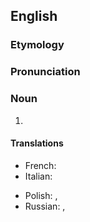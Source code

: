 ==English==

===Etymology===
{{suffix|en|origami|ist}}

===Pronunciation===
{{rfp|en}}

===Noun===
{{en-noun}}

# {{def|A person who does [[origami]].}}

====Translations====
{{trans-top|person who does origami}}
* French: {{t+|fr|origamiste|m|f}}
* Italian: {{t|it|origamista|m|f}}
{{trans-mid}}
* Polish: {{t+|pl|origamist|m}}, {{t|pl|origamistka|f}}
* Russian: {{t+|ru|оригами́ст|m}}, {{t|ru|оригами́стка|f}}
{{trans-bottom}}

{{topics|en|Artists}}